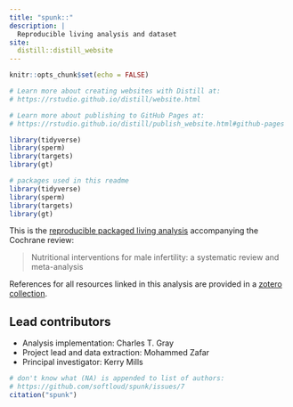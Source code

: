 ```yaml
---
title: "spunk::"
description: |
  Reproducible living analysis and dataset
site: 
  distill::distill_website
---
```


```r
knitr::opts_chunk$set(echo = FALSE)

# Learn more about creating websites with Distill at:
# https://rstudio.github.io/distill/website.html

# Learn more about publishing to GitHub Pages at:
# https://rstudio.github.io/distill/publish_website.html#github-pages

library(tidyverse)
library(sperm)
library(targets)
library(gt)


```



```r
# packages used in this readme
library(tidyverse)
library(sperm)
library(targets)
library(gt)

```

This is the [reproducible packaged living analysis](https://github.com/softloud/spunk) accompanying the Cochrane review:

> Nutritional interventions for male infertility: a systematic review and meta-analysis

References for all resources linked in this analysis are provided in a [zotero collection](https://www.zotero.org/groups/4437063/diet_and_infertility_citations). 

## Lead contributors

- Analysis implementation: Charles T. Gray
- Project lead and data extraction: Mohammed Zafar
- Principal investigator: Kerry Mills
 
```r

# don't know what (NA) is appended to list of authors:
# https://github.com/softloud/spunk/issues/7
citation("spunk")


```
 
